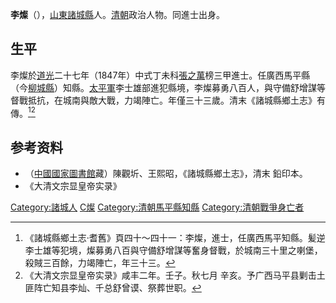'''李燦'''（{{bd|1820年||1852年||Li李}}），[[山東|山東]][[諸城縣|諸城縣]]人。[[清朝|清朝]]政治人物。同進士出身。

== 生平 ==
李燦於[[道光|道光]]二十七年（1847年）中式丁未科[[張之萬|張之萬]]榜三甲進士。任廣西馬平縣（今[[柳城縣|柳城縣]]）知縣。[[太平軍|太平軍]]李士雄部進犯縣境，李燦募勇八百人，與守備舒增謀等督戰抵抗，在城南與敵大戰，力竭陣亡。年僅三十三歲。清末《諸城縣鄉土志》有傳。<ref>《諸城縣鄉土志·耆舊》頁四十～四十一：李燦，進士，任廣西馬平知縣。髪逆李士雄等犯境，燦募勇八百與守備舒增謀等奮身督戰，於城南三十里之喇堡，殺賊三百餘，力竭陣亡，年三十三。</ref><ref>《大清文宗显皇帝实录》咸丰二年。壬子。秋七月 辛亥。予广西马平县剿击土匪阵亡知县李灿、千总舒曾谟、祭葬世职。</ref>

== 参考资料 ==
{{reflist}}

*（[[中國國家圖書館|中國國家圖書館]]藏）陳觀圻、王熙昭，《諸城縣鄉土志》，清末 鉛印本。
*《大清文宗显皇帝实录》

{{道光二十七年丁未科殿試金榜}}

{{Authority control}}

{{DEFAULTSORT:Li李}}
[[Category:諸城人|Category:諸城人]]
[[Category:李姓|C燦]]
[[Category:清朝馬平縣知縣|Category:清朝馬平縣知縣]]
[[Category:清朝戰爭身亡者|Category:清朝戰爭身亡者]]


{{清朝人物小作品}}